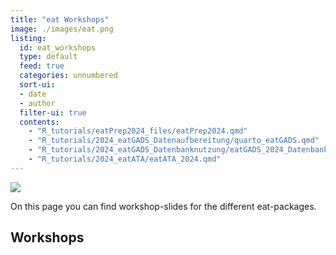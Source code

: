 ```yaml
---
title: "eat Workshops"
image: ./images/eat.png
listing:
  id: eat_workshops
  type: default
  feed: true
  categories: unnumbered
  sort-ui:
  - date
  - author
  filter-ui: true
  contents:
    - "R_tutorials/eatPrep2024_files/eatPrep2024.qmd"
    - "R_tutorials/2024_eatGADS_Datenaufbereitung/quarto_eatGADS.qmd"
    - "R_tutorials/2024_eatGADS_Datenbanknutzung/eatGADS_2024_Datenbanknutzung.qmd"
    - "R_tutorials/2024_eatATA/eatATA_2024.qmd"
---
```


![](./images/eat.png)

On this page you can find workshop-slides for the different eat-packages.

## Workshops

::: {eat_workshops}
:::
